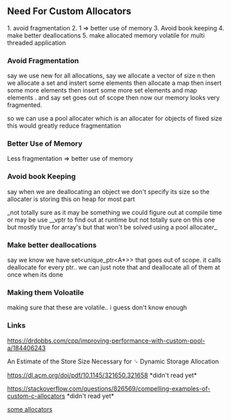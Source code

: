 
== Need For Custom Allocators == 

1. avoid fragmentation
2. 1 => better use of memory
3. Avoid book keeping 
4. make better deallocations
5. make allocated memory volatile for multi threaded application


=== Avoid Fragmentation ===

say we use new for all allocations, say 
we allocate a vector<int> of size n
then we allocate a set and instert some elements
then allocate a map then insert some more elements
then insert some more set elements and map elements .
and say set goes out of scope then now our memory looks very fragmented.

so we can use a pool allocater 
which is an allocater for objects of fixed size 
this would greatly reduce fragmentation

=== Better Use of Memory ===

Less fragmentation => better use of memory

=== Avoid book Keeping ===

say when we are deallocating an object we don't specify its size 
so the allocater is storing this on heap for most part

_not totally sure as it may be something we could figure out at compile time or may be use __vptr to find out at runtime but not totally sure on this one but mostly true for array's but that won't be solved using a pool allocater_

=== Make better deallocations ===

say we know we have set<unique_ptr<A*>> that goes out of scope. it calls deallocate for every ptr.. we can just note that and deallocate all of them at once when its done

=== Making them Voloatile ===
making sure that these are volatile.. i guess don't know enough

=== Links === 

https://drdobbs.com/cpp/improving-performance-with-custom-pool-a/184406243

An Estimate of the Store Size Necessary for ␍
Dynamic Storage Allocation 

https://dl.acm.org/doi/pdf/10.1145/321650.321658 *didn't read yet*

https://stackoverflow.com/questions/826569/compelling-examples-of-custom-c-allocators *didn't read yet*

[[some allocators]]

